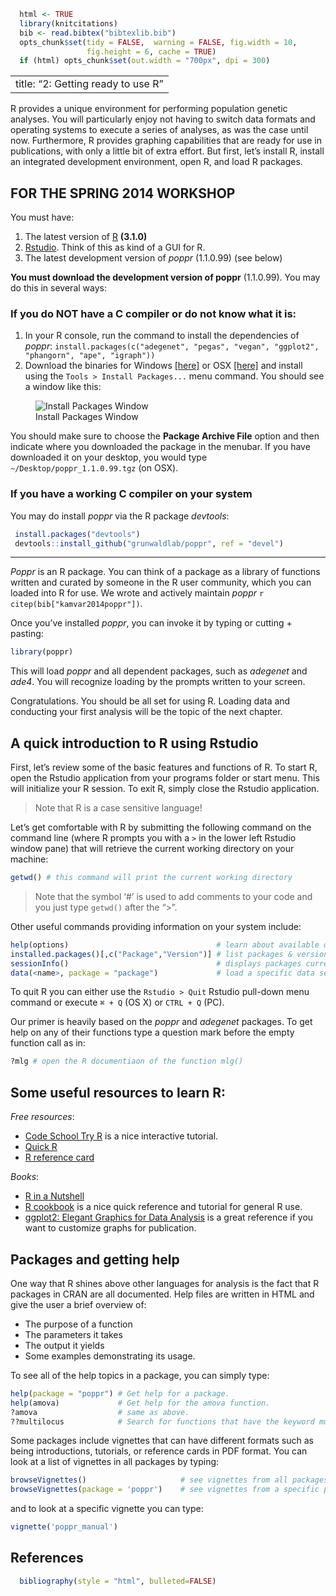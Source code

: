 ```r
  html <- TRUE
  library(knitcitations)
  bib <- read.bibtex("bibtexlib.bib")
  opts_chunk$set(tidy = FALSE,  warning = FALSE, fig.width = 10,
  				 fig.height = 6, cache = TRUE)
  if (html) opts_chunk$set(out.width = "700px", dpi = 300) 
```
---
title: "2: Getting ready to use R"
---

R provides a unique environment for performing population genetic analyses. You will particularly enjoy not having to switch data formats and operating systems to execute a series of analyses, as was the case until now. Furthermore, R provides graphing capabilities that are ready for use in publications, with only a little bit of extra effort. But first, let's install R, install an integrated development environment, open R, and load R packages. 



## FOR THE SPRING 2014 WORKSHOP

You must have:

1. The latest version of [R](http://www.r-project.org) **(3.1.0)**
2. [Rstudio](http://www.rstudio.com/ide/). Think of this as kind of a GUI for R.
3. The latest development version of *poppr* (1.1.0.99) (see below)


**You must download the development version of poppr** (1.1.0.99). You may do this
in several ways:

### If you do NOT have a C compiler or do not know what it is:
 1. In your R console, run the command to install the dependencies of *poppr*: `install.packages(c("adegenet", "pegas", "vegan", "ggplot2", "phangorn", "ape", "igraph"))`
 2. Download the binaries for Windows [[here]](http://grunwaldlab.cgrb.oregonstate.edu/sites/default/files/u5/poppr_1.1.0.99_24.6.14.zip) or OSX [[here]](http://grunwaldlab.cgrb.oregonstate.edu/sites/default/files/u5/poppr_1.1.0.99_24.6.14.tgz) and install using the `Tools > Install Packages...` menu command. You should see a window like this:

 ![Install Packages Window](screenshots/InstallPackages.png)

 You should make sure to choose the **Package Archive File** option and then indicate where you downloaded the package in the menubar. If you have downloaded it on your desktop, you would type `~/Desktop/poppr_1.1.0.99.tgz` (on OSX).

### If you have a working C compiler on your system

 You may do install *poppr* via the R package *devtools*:

```r
 install.packages("devtools")
 devtools::install_github("grunwaldlab/poppr", ref = "devel")
```
----

<!------


Installing R
-----

1. Download and install the [R](http://www.r-project.org) statistical computing and graphing environment. This works cross-platform on Windows, OS X and Linux operating systems.

2. Download and install the [Rstudio IDE](http://www.rstudio.com/ide/) that we recommend as an integrated development environment.

3. Download and install the **development version** of [poppr](http://github.com/grunwaldlab/poppr/tree/devel) and all its dependencies `r citep(bib["kamvar2014poppr"])` [INSTRUCTIONS HERE](https://github.com/grunwaldlab/poppr/tree/devel#stable-and-development-versions).

----->

*Poppr* is an R package. You can think of a package as a library of functions written and curated by someone in the R user community, which you can loaded into R for use. We wrote and actively maintain *poppr* `r citep(bib["kamvar2014poppr"])`.

Once you've installed *poppr*, you can invoke it by typing or cutting + pasting:

```r
library(poppr)
```

This will load *poppr* and all dependent packages, such as *adegenet* and *ade4*. You will recognize loading by the prompts written to your screen.

Congratulations. You should be all set for using R. Loading data and conducting your first analysis will be the topic of the next chapter. 

A quick introduction to R using Rstudio
----

First, let's review some of the basic features and functions of R. To start R, open the Rstudio application from your programs folder or start menu. This will initialize your R session. To exit R, simply close the Rstudio application. 

> Note that R is a case sensitive language!

Let's get comfortable with R by submitting the following command on the command line (where R prompts you with a `>` in the lower left Rstudio window pane) that will retrieve the current working directory on your machine:

```r
getwd() # this command will print the current working directory
```

> Note that the symbol '#' is used to add comments to your code and you just type `getwd()` after the ">".

Other useful commands providing information on your system include:

```r
help(options)                                 # learn about available options
installed.packages()[,c("Package","Version")] # list packages & versions installed
sessionInfo()								  # displays packages currently loaded
data(<name>, package = "package")             # load a specific data set from a specific package
```

To quit R you can either use the `Rstudio > Quit` Rstudio pull-down menu command or execute `⌘ + Q` (OS X) or `CTRL + Q` (PC). 

Our primer is heavily based on the *poppr* and *adegenet* packages. To get help on any of their functions type a question mark before the empty function call as in:

```r
?mlg # open the R documentiaon of the function mlg()
```


Some useful resources to learn R:
-----

*Free resources*:

 - [Code School Try R](https://www.codeschool.com/courses/try-r) is a nice interactive tutorial. 
 - [Quick R](http://www.statmethods.net/interface/help.html)
 - [R reference card](http://cran.r-project.org/doc/contrib/Short-refcard.pdf)

*Books*:

 - [R in a Nutshell](http://oreilly.com/catalog/9780596801717) 
 - [R cookbook]() is a nice quick reference and tutorial for general R use.
 - [ggplot2: Elegant Graphics for Data Analysis]() is a great reference if you want to customize graphs for publication. 

Packages and getting help
----

One way that R shines above other languages for analysis is the fact that
R packages in CRAN are all documented. Help files are written in HTML and give
the user a brief overview of:

 - The purpose of a function
 - The parameters it takes
 - The output it yields
 - Some examples demonstrating its usage. 

To see all of the help topics in a package, you can simply type:

```r
help(package = "poppr") # Get help for a package.
help(amova)             # Get help for the amova function.
?amova                  # same as above.
??multilocus            # Search for functions that have the keyword multilocus.
```
Some packages include vignettes that can have different formats such as being introductions, tutorials, or reference cards in PDF format. You can look at a list of vignettes in all packages by typing:

```r
browseVignettes()                     # see vignettes from all packages
browseVignettes(package = 'poppr')    # see vignettes from a specific package.
```


and to look at a specific vignette you can type:

```r
vignette('poppr_manual')
```

References
----------
```r
  bibliography(style = "html", bulleted=FALSE)
```
